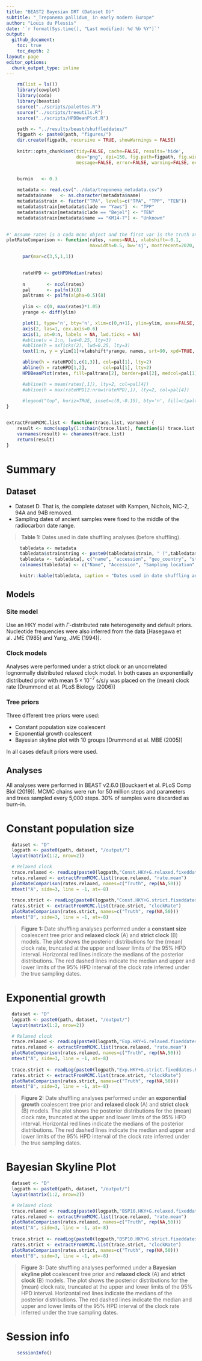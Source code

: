 ```yaml
---
title: "BEAST2 Bayesian DRT (Dataset D)"
subtitle: "_Treponema pallidum_ in early modern Europe"
author: "Louis du Plessis"
date: '`r format(Sys.time(), "Last modified: %d %b %Y")`'
output: 
  github_document:
    toc: true
    toc_depth: 2
layout: page
editor_options: 
  chunk_output_type: inline
---
```



```r
  
    rm(list = ls())
    library(cowplot)
    library(coda)
    library(beastio)
    source("../scripts/palettes.R")
    source("../scripts/treeutils.R")
    source("../scripts/HPDBeanPlot.R")

    path <- "../results/beast/shuffleddates/"
    figpath <- paste0(path, "figures/")
    dir.create(figpath, recursive = TRUE, showWarnings = FALSE)
    
    knitr::opts_chunk$set(tidy=FALSE, cache=FALSE, results='hide', 
                          dev="png", dpi=150, fig.path=figpath, fig.width=6.5, fig.height=5,
                          message=FALSE, error=FALSE, warning=FALSE, echo=FALSE)


    burnin   <- 0.3
    
    metadata <- read.csv("../data/treponema_metadata.csv")
    metadata$name   <- as.character(metadata$name)
    metadata$strain <- factor("TPA", levels=c("TPA", "TPP", "TEN"))
    metadata$strain[metadata$clade == "Yaws"]  <- "TPP"
    metadata$strain[metadata$clade == "Bejel"] <- "TEN"
    metadata$strain[metadata$name == "KM14-7"] <- "Unknown"
    
```


```r


#' Assume rates is a coda mcmc object and the first var is the truth and the rest are shuffled replicates
plotRateComparison <- function(rates, names=NULL, xlabshift=-0.1,
                               maxwidth=0.5, bw='sj', mostrecent=2020, monophyletic=NULL, palfn=ggsci::pal_nejm, ...) {

      par(mar=c(3,5,1,1))

  
      rateHPD <- getHPDMedian(rates)
      
      n        <- ncol(rates)
      pal      <- palfn()(8)
      paltrans <- palfn(alpha=0.5)(8)
      
      ylim <- c(0, max(rates)*1.05)
      yrange <- diff(ylim)

      plot(1, type='n', bty='n', xlim=c(0,n+1), ylim=ylim, axes=FALSE, xlab='', yaxs='i', xaxs='i', ylab="s/s/y", ...)
      axis(2, las=1, cex.axis=0.6)
      axis(1, at=0:n, labels = NA, lwd.ticks = NA)
      #abline(v = 1:n, lwd=0.25, lty=3)
      #abline(h = axTicks(2), lwd=0.25, lty=3)
      text(1:n, y = ylim[1]+xlabshift*yrange, names, srt=90, xpd=TRUE, cex=0.6)

      abline(h = rateHPD[1,c(1,3)], col=pal[1], lty=2)
      abline(h = rateHPD[1,2],      col=pal[1], lty=2)      
      HPDBeanPlot(rates, fill=paltrans[2], border=pal[2], medcol=pal[1], bw=bw, maxwidth=maxwidth, add=TRUE, axes=FALSE, lwd=c(0.5,1,0.5))

      #abline(h = mean(rates[,1]), lty=2, col=pal[4])
      #abline(h = max(rateHPD[2:nrow(rateHPD),]), lty=2, col=pal[4])
      
      #legend("top", horiz=TRUE, inset=c(0,-0.15), bty='n', fill=c(paltrans[c(3,2)]), border=c(pal[c(3,2)]), legend=legend, xpd=TRUE, cex=0.6)
}


extractFromMCMC.list <- function(trace.list, varname) {
    result <- mcmc(sapply(1:nchain(trace.list), function(i) trace.list[[i]][,varname]))
    varnames(result) <- chanames(trace.list)
    return(result)
}


```


\clearpage

# Summary

## Dataset

- Dataset D. That is, the complete dataset with Kampen, Nichols, NIC-2, 94A and 94B removed. 
- Sampling dates of ancient samples were fixed to the middle of the radiocarbon date range. 

> **Table 1:** Dates used in date shuffling analyses (before shuffling).

```r

     tabledata <- metadata
     tabledata$strainstring <- paste0(tabledata$strain, " (",tabledata$clade,")")
     tabledata <- tabledata[, c("name", "accession", "geo_country", "strainstring", "date")]
     colnames(tabledata) <- c("Name", "Accession", "Sampling location", "Strain", "Sampling date")

     knitr::kable(tabledata, caption = "Dates used in date shuffling analyses (before shuffling).", row.names = FALSE)

```

## Models

### Site model
Use an HKY model with $\Gamma$-distributed rate heterogeneity and default priors. Nucleotide frequencies were also inferred from the data [Hasegawa et al. JME (1985) and Yang, JME (1994)].

### Clock models
Analyses were performed under a strict clock or an uncorrelated lognormally distributed relaxed clock model.
In both cases an exponentially distributed prior with mean $5 \times 10^{-7}$ s/s/y was placed on the (mean) clock rate [Drummond et al. PLoS Biology (2006)]

### Tree priors
Three different tree priors were used:

- Constant population size coalescent 
- Exponential growth coalescent
- Bayesian skyline plot with 10 groups [Drummond et al. MBE (2005)]

In all cases default priors were used.


## Analyses
All analyses were performed in BEAST v2.6.0 [Bouckaert et al. PLoS Comp Biol (2019)]. MCMC chains were run for 50 million steps and parameters and trees sampled every 5,000 steps. 30% of samples were discarded as burn-in.



\clearpage

# Constant population size

```r
  
  dataset <- "D"
  logpath <- paste0(path, dataset, "/output/")
  layout(matrix(1:2, nrow=2))

  # Relaxed clock
  trace.relaxed <- readLog(paste0(logpath,"Const.HKY+G.relaxed.fixeddates.R", 0:50, ".log"), burnin=burnin)
  rates.relaxed <- extractFromMCMC.list(trace.relaxed, "rate.mean")
  plotRateComparison(rates.relaxed, names=c("Truth", rep(NA,50)))
  mtext("A", side=3, line = -1, at=-8)
  
  trace.strict <- readLog(paste0(logpath,"Const.HKY+G.strict.fixeddates.R", 0:50, ".log"), burnin=burnin)
  rates.strict <- extractFromMCMC.list(trace.strict, "clockRate")
  plotRateComparison(rates.strict, names=c("Truth", rep(NA,50)))
  mtext("B", side=3, line = -1, at=-8)

```

> **Figure 1:** Date shuffling analyses performed under a **constant size** coalescent tree prior and **relaxed clock** (A) and **strict clock** (B) models. The plot shows the posterior distributions for the (mean) clock rate, truncated at the upper and lower limits of the 95% HPD interval. Horizontal red lines indicate the medians of the posterior distributions. The red dashed lines indicate the median and upper and lower limits of the 95% HPD interval of the clock rate inferred under the true sampling dates.

# Exponential growth

```r
  
  dataset <- "D"
  logpath <- paste0(path, dataset, "/output/")
  layout(matrix(1:2, nrow=2))

  # Relaxed clock
  trace.relaxed <- readLog(paste0(logpath,"Exp.HKY+G.relaxed.fixeddates.R", 0:50, ".log"), burnin=burnin)
  rates.relaxed <- extractFromMCMC.list(trace.relaxed, "rate.mean")
  plotRateComparison(rates.relaxed, names=c("Truth", rep(NA,50)))
  mtext("A", side=3, line = -1, at=-8)
  
  trace.strict <- readLog(paste0(logpath,"Exp.HKY+G.strict.fixeddates.R", 0:50, ".log"), burnin=burnin)
  rates.strict <- extractFromMCMC.list(trace.strict, "clockRate")
  plotRateComparison(rates.strict, names=c("Truth", rep(NA,50)))
  mtext("B", side=3, line = -1, at=-8)

```

> **Figure 2:** Date shuffling analyses performed under an **exponential growth** coalescent tree prior and **relaxed clock** (A) and **strict clock** (B) models. The plot shows the posterior distributions for the (mean) clock rate, truncated at the upper and lower limits of the 95% HPD interval. Horizontal red lines indicate the medians of the posterior distributions. The red dashed lines indicate the median and upper and lower limits of the 95% HPD interval of the clock rate inferred under the true sampling dates.

# Bayesian Skyline Plot

```r
  
  dataset <- "D"
  logpath <- paste0(path, dataset, "/output/")
  layout(matrix(1:2, nrow=2))

  # Relaxed clock
  trace.relaxed <- readLog(paste0(logpath,"BSP10.HKY+G.relaxed.fixeddates.R", 0:50, ".log"), burnin=burnin)
  rates.relaxed <- extractFromMCMC.list(trace.relaxed, "rate.mean")
  plotRateComparison(rates.relaxed, names=c("Truth", rep(NA,50)))
  mtext("A", side=3, line = -1, at=-8)
  
  trace.strict <- readLog(paste0(logpath,"BSP10.HKY+G.strict.fixeddates.R", 0:50, ".log"), burnin=burnin)
  rates.strict <- extractFromMCMC.list(trace.strict, "clockRate")
  plotRateComparison(rates.strict, names=c("Truth", rep(NA,50)))
  mtext("B", side=3, line = -1, at=-8)

```

> **Figure 3:** Date shuffling analyses performed under a **Bayesian skyline plot** coalescent tree prior and **relaxed clock** (A) and **strict clock** (B) models. The plot shows the posterior distributions for the (mean) clock rate, truncated at the upper and lower limits of the 95% HPD interval. Horizontal red lines indicate the medians of the posterior distributions. The red dashed lines indicate the median and upper and lower limits of the 95% HPD interval of the clock rate inferred under the true sampling dates.



\clearpage

# Session info

```r
    sessionInfo()
```
